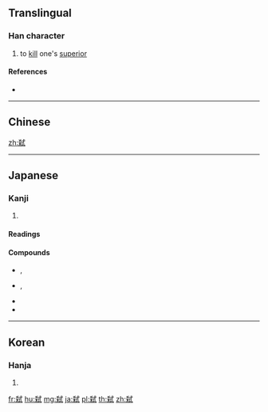 {{also|弒}}
==Translingual==

===Han character===
{{Han char|rn=56|rad=弋|as=09|sn=12|four=|canj=KDIPM|ids=⿰杀式}}

# to [[kill]] one's [[superior]]

====References====
* {{Han ref|kx=0355.140|dkj=09680|hdz=10559.190|uh=5F11|ud=24337}}

----
==Chinese==
{{zh-see|弒}}

[[zh:弑]]
----

==Japanese==

===Kanji===
{{ja-kanji|grade=|rs=弋09}}

# {{defn|lang=ja|sort=弋09}}

====Readings====
{{ja-readings|goon=[[し]] (shi)|kanon=[[し]] (shi)|kanyoon=[[しい]] (shī)|kun=[[しいする]] (shīsuru), [[ころす]] (korosu)}}

====Compounds====
{{der-top|Compounds}}
* {{ja-r|簒弑|さんしい}}, {{ja-r|簒弑|さんし}}
* {{ja-r|弑逆|しいぎゃく}}, {{ja-r|弑逆|しぎゃく}}
* {{ja-r|弑する|しいする}}
* {{ja-r|弑す|しす}}
{{der-bottom}}

----

==Korean==

===Hanja===
{{ko-hanja|hangeul=시|eumhun=|rv=si|mr=si|y=si}}

# {{defn|lang=ko|sort=弋09}}

[[fr:弑]]
[[hu:弑]]
[[mg:弑]]
[[ja:弑]]
[[pl:弑]]
[[th:弑]]
[[zh:弑]]